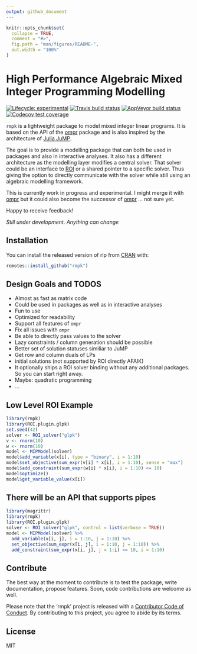 ```yaml
---
output: github_document
---
```


<!-- README.md is generated from README.Rmd. Please edit that file -->

```r
knitr::opts_chunk$set(
  collapse = TRUE,
  comment = "#>",
  fig.path = "man/figures/README-",
  out.width = "100%"
)
```
# High Performance Algebraic Mixed Integer Programming Modelling

<!-- badges: start -->
[![Lifecycle: experimental](https://img.shields.io/badge/lifecycle-experimental-orange.svg)](https://www.tidyverse.org/lifecycle/#experimental)
[![Travis build status](https://travis-ci.org/dirkschumacher/rmpk.svg?branch=master)](https://travis-ci.org/dirkschumacher/rmpk)
[![AppVeyor build status](https://ci.appveyor.com/api/projects/status/github/dirkschumacher/rmpk?branch=master&svg=true)](https://ci.appveyor.com/project/dirkschumacher/rmpk)
[![Codecov test coverage](https://codecov.io/gh/dirkschumacher/rmpk/branch/master/graph/badge.svg)](https://codecov.io/gh/dirkschumacher/rmpk?branch=master)
<!-- badges: end -->

`rmpk` is a lightweight package to model mixed integer linear programs. It is based on the API of the [ompr](https://github.com/dirkschumacher/ompr) package and is also inspired by the architecture of [Julia JuMP](https://github.com/JuliaOpt/JuMP.jl).

The goal is to provide a modelling package that can both be used in packages and also in interactive analyses. It also has a different architecture as the modelling layer modifies a central solver. That solver could be an interface to [ROI](https://CRAN.R-project.org/package=ROI) or a shared pointer to a specific solver. Thus giving the option to directly communicate with the solver while still using an algebraic modelling framework.

This is currently work in progress and experimental. I might merge it with [ompr](https://github.com/dirkschumacher/ompr) but it could also become the successor of [ompr](https://github.com/dirkschumacher/ompr) ... not sure yet.

Happy to receive feedback!

_Still under development. Anything can change_

## Installation

You can install the released version of rlp from [CRAN](https://CRAN.R-project.org) with:

``` r
remotes::install_github("rmpk")
```

## Design Goals and TODOS

* Almost as fast as matrix code
* Could be used in packages as well as in interactive analyses
* Fun to use
* Optimized for readability
* Support all features of `ompr`
* Fix all issues with `ompr`
* Be able to directly pass values to the solver
* Lazy constraints / column generation should be possible
* Better set of solution statuses similiar to JuMP
* Get row and column duals of LPs
* initial solutions (not supported by ROI directly AFAIK)
* It optionally ships a ROI solver binding without any additional packages. So you can start right away.
* Maybe: quadratic programming
* ...

## Low Level ROI Example

```r
library(rmpk)
library(ROI.plugin.glpk)
set.seed(42)
solver <- ROI_solver("glpk")
v <- rnorm(10)
w <- rnorm(10)
model <- MIPModel(solver)
model$add_variable(x[i], type = "binary", i = 1:10)
model$set_objective(sum_expr(v[i] * x[i], i = 1:10), sense = "max")
model$add_constraint(sum_expr(w[i] * x[i], i = 1:10) <= 10)
model$optimize()
model$get_variable_value(x[i])
```

## There will be an API that supports pipes

```r
library(magrittr)
library(rmpk)
library(ROI.plugin.glpk)
solver <- ROI_solver("glpk", control = list(verbose = TRUE))
model <- MIPModel(solver) %>% 
  add_variable(x[i, j], i = 1:10, j = 1:10) %>% 
  set_objective(sum_expr(x[i, j], i = 1:10, j = 1:10)) %>%
  add_constraint(sum_expr(x[i, j], j = 1:i) <= 10, i = 1:10)
```

## Contribute

The best way at the moment to contribute is to test the package, write documentation, propose features. Soon, code contributions are welcome as well.

Please note that the 'rmpk' project is released with a
[Contributor Code of Conduct](CODE_OF_CONDUCT.md).
By contributing to this project, you agree to abide by its terms.

## License

MIT
